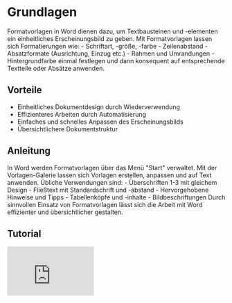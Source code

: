
# Grundlagen


Formatvorlagen in Word dienen dazu, um Textbausteinen und -elementen ein einheitliches Erscheinungsbild zu geben. Mit Formatvorlagen lassen sich Formatierungen wie: - Schriftart, -größe, -farbe - Zeilenabstand - Absatzformate (Ausrichtung, Einzug etc.) - Rahmen und Umrandungen - Hintergrundfarbe einmal festlegen und dann konsequent auf entsprechende Textteile oder Absätze anwenden.

## Vorteile
- Einheitliches Dokumentdesign durch Wiederverwendung
- Effizienteres Arbeiten durch Automatisierung
- Einfaches und schnelles Anpassen des Erscheinungsbilds
- Übersichtlichere Dokumentstruktur


## Anleitung
In Word werden Formatvorlagen über das Menü "Start" verwaltet. Mit der Vorlagen-Galerie lassen sich Vorlagen erstellen, anpassen und auf Text anwenden. Übliche Verwendungen sind: - Überschriften 1-3 mit gleichem Design - Fließtext mit Standardschrift und -abstand - Hervorgehobene Hinweise und Tipps - Tabellenköpfe und -inhalte - Bildbeschriftungen Durch sinnvollen Einsatz von Formatvorlagen lässt sich die Arbeit mit Word effizienter und übersichtlicher gestalten.

## Tutorial
<iframe width="200" height="113" src="https://www.youtube.com/embed/dQw4w9WgXcQ?feature=oembed" frameBorder="0" allow="accelerometer; autoplay; clipboard-write; encrypted-media; gyroscope; picture-in-picture" allowFullScreen />

